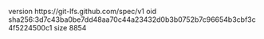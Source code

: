 version https://git-lfs.github.com/spec/v1
oid sha256:3d7c43ba0be7dd48aa70c44a23432d0b3b0752b7c96654b3cbf3c4f5224500c1
size 8854
